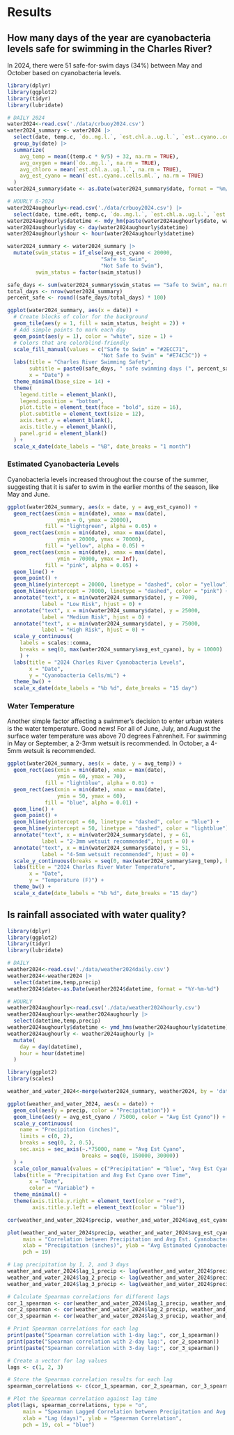 # Results
 
## How many days of the year are cyanobacteria levels safe for swimming in the Charles River?
In 2024, there were 51 safe-for-swim days (34%) between May and October based on cyanobacteria levels.

```r
library(dplyr)
library(ggplot2)
library(tidyr)
library(lubridate)

# DAILY 2024
water2024<-read.csv('./data/crbuoy2024.csv')
water2024_summary <- water2024 |> 
  select(date, temp.c, `do..mg.l.`, `est.chl.a..ug.l.`, `est..cyano..cells.ml.`) |> 
  group_by(date) |> 
  summarize(
    avg_temp = mean((temp.c * 9/5) + 32, na.rm = TRUE), 
    avg_oxygen = mean(`do..mg.l.`, na.rm = TRUE),
    avg_chloro = mean(`est.chl.a..ug.l.`, na.rm = TRUE),
    avg_est_cyano = mean(`est..cyano..cells.ml.`, na.rm = TRUE)
  )
water2024_summary$date <- as.Date(water2024_summary$date, format = "%m/%d/%Y")

# HOURLY 8-2024
water2024aughourly<-read.csv('./data/crbuoy2024.csv') |> 
  select(date, time.edt, temp.c, `do..mg.l.`, `est.chl.a..ug.l.`, `est..cyano..cells.ml.`)
water2024aughourly$datetime <- mdy_hm(paste(water2024aughourly$date, water2024aughourly$time.edt))
water2024aughourly$day <- day(water2024aughourly$datetime)
water2024aughourly$hour <- hour(water2024aughourly$datetime)
```

```r
water2024_summary <- water2024_summary |>
  mutate(swim_status = if_else(avg_est_cyano < 20000,
                              "Safe to Swim", 
                              "Not Safe to Swim"),
         swim_status = factor(swim_status))

safe_days <- sum(water2024_summary$swim_status == "Safe to Swim", na.rm = TRUE)
total_days <- nrow(water2024_summary)
percent_safe <- round((safe_days/total_days) * 100)

ggplot(water2024_summary, aes(x = date)) +
  # Create blocks of color for the background
  geom_tile(aes(y = 1, fill = swim_status, height = 2)) +
  # Add simple points to mark each day
  geom_point(aes(y = 1), color = "white", size = 1) +
  # Colors that are colorblind-friendly
  scale_fill_manual(values = c("Safe to Swim" = "#2ECC71", 
                              "Not Safe to Swim" = "#E74C3C")) +
  labs(title = "Charles River Swimming Safety",
       subtitle = paste0(safe_days, " safe swimming days (", percent_safe, "% of season)"),
       x = "Date") +
  theme_minimal(base_size = 14) +
  theme(
    legend.title = element_blank(),
    legend.position = "bottom",
    plot.title = element_text(face = "bold", size = 16),
    plot.subtitle = element_text(size = 12),
    axis.text.y = element_blank(),
    axis.title.y = element_blank(),
    panel.grid = element_blank()
  ) +
  scale_x_date(date_labels = "%B", date_breaks = "1 month")
```

### Estimated Cyanobacteria Levels
Cyanobacteria levels increased throughout the course of the summer, suggesting that it is safer to swim in the earlier months of the season, like May and June.

```r
ggplot(water2024_summary, aes(x = date, y = avg_est_cyano)) +
  geom_rect(aes(xmin = min(date), xmax = max(date), 
                ymin = 0, ymax = 20000), 
            fill = "lightgreen", alpha = 0.05) +
  geom_rect(aes(xmin = min(date), xmax = max(date), 
                ymin = 20000, ymax = 70000), 
            fill = "yellow", alpha = 0.05) +
  geom_rect(aes(xmin = min(date), xmax = max(date), 
                ymin = 70000, ymax = Inf), 
            fill = "pink", alpha = 0.05) +
  geom_line() +
  geom_point() +
  geom_hline(yintercept = 20000, linetype = "dashed", color = "yellow") +
  geom_hline(yintercept = 70000, linetype = "dashed", color = "pink") +
  annotate("text", x = min(water2024_summary$date), y = 7000, 
           label = "Low Risk", hjust = 0) +
  annotate("text", x = min(water2024_summary$date), y = 25000, 
           label = "Medium Risk", hjust = 0) +
  annotate("text", x = min(water2024_summary$date), y = 75000, 
           label = "High Risk", hjust = 0) +
  scale_y_continuous(
    labels = scales::comma, 
    breaks = seq(0, max(water2024_summary$avg_est_cyano), by = 10000)
    ) +
  labs(title = "2024 Charles River Cyanobacteria Levels", 
       x = "Date", 
       y = "Cyanobacteria Cells/mL") +
  theme_bw() +
  scale_x_date(date_labels = "%b %d", date_breaks = "15 day")
```

### Water Temperature
Another simple factor affecting a swimmer's decision to enter urban waters is the water temperature. Good news! For all of June, July, and August the surface water temperature was above 70 degrees Fahrenheit. For swimming in May or September, a 2-3mm wetsuit is recommended. In October, a 4-5mm wetsuit is recommended.

```r
ggplot(water2024_summary, aes(x = date, y = avg_temp)) +
  geom_rect(aes(xmin = min(date), xmax = max(date), 
                ymin = 60, ymax = 70), 
            fill = "lightblue", alpha = 0.01) +
  geom_rect(aes(xmin = min(date), xmax = max(date), 
                ymin = 50, ymax = 60), 
            fill = "blue", alpha = 0.01) +
  geom_line() +
  geom_point() +
  geom_hline(yintercept = 60, linetype = "dashed", color = "blue") +
  geom_hline(yintercept = 50, linetype = "dashed", color = "lightblue") +
  annotate("text", x = min(water2024_summary$date), y = 61, 
           label = "2-3mm wetsuit recommended", hjust = 0) +
  annotate("text", x = min(water2024_summary$date), y = 51, 
           label = "4-5mm wetsuit recommended", hjust = 0) +
  scale_y_continuous(breaks = seq(0, max(water2024_summary$avg_temp), by = 5)) +
  labs(title = "2024 Charles River Water Temperature", 
       x = "Date", 
       y = "Temperature (F)") +
  theme_bw() +
  scale_x_date(date_labels = "%b %d", date_breaks = "15 day")
```

## Is rainfall associated with water quality?

```r
library(dplyr)
library(ggplot2)
library(tidyr)
library(lubridate)

# DAILY
weather2024<-read.csv('./data/weather2024daily.csv')
weather2024<-weather2024 |> 
  select(datetime,temp,precip)
weather2024$date<-as.Date(weather2024$datetime, format = "%Y-%m-%d")

# HOURLY
weather2024aughourly<-read.csv('./data/weather2024hourly.csv')
weather2024aughourly<-weather2024aughourly |> 
  select(datetime,temp,precip)
weather2024aughourly$datetime <- ymd_hms(weather2024aughourly$datetime)
weather2024aughourly <- weather2024aughourly |>
  mutate(
    day = day(datetime),
    hour = hour(datetime)
  )
```

```r
library(ggplot2)
library(scales)

weather_and_water_2024<-merge(water2024_summary, weather2024, by = 'date')

ggplot(weather_and_water_2024, aes(x = date)) +
  geom_col(aes(y = precip, color = "Precipitation")) +
  geom_line(aes(y = avg_est_cyano / 75000, color = "Avg Est Cyano")) +
  scale_y_continuous(
    name = "Precipitation (inches)",
    limits = c(0, 2),
    breaks = seq(0, 2, 0.5),
    sec.axis = sec_axis(~.*75000, name = "Avg Est Cyano", 
                        breaks = seq(0, 150000, 30000))
  ) +
  scale_color_manual(values = c("Precipitation" = "blue", "Avg Est Cyano" = "red")) +
  labs(title = "Precipitation and Avg Est Cyano over Time",
       x = "Date",
       color = "Variable") +
  theme_minimal() +
  theme(axis.title.y.right = element_text(color = "red"),
        axis.title.y.left = element_text(color = "blue"))

```
```r
cor(weather_and_water_2024$precip, weather_and_water_2024$avg_est_cyano, method = "pearson", use = "complete.obs")

plot(weather_and_water_2024$precip, weather_and_water_2024$avg_est_cyano,
     main = "Correlation between Precipitation and Avg Est. Cyanobacteria",
     xlab = "Precipitation (inches)", ylab = "Avg Estimated Cyanobacteria",
     pch = 19)

```


```r
# Lag precipitation by 1, 2, and 3 days
weather_and_water_2024$lag_1_precip <- lag(weather_and_water_2024$precip, n = 1)
weather_and_water_2024$lag_2_precip <- lag(weather_and_water_2024$precip, n = 2)
weather_and_water_2024$lag_3_precip <- lag(weather_and_water_2024$precip, n = 3)

# Calculate Spearman correlations for different lags
cor_1_spearman <- cor(weather_and_water_2024$lag_1_precip, weather_and_water_2024$avg_est_cyano, method = "spearman", use = "complete.obs")
cor_2_spearman <- cor(weather_and_water_2024$lag_2_precip, weather_and_water_2024$avg_est_cyano, method = "spearman", use = "complete.obs")
cor_3_spearman <- cor(weather_and_water_2024$lag_3_precip, weather_and_water_2024$avg_est_cyano, method = "spearman", use = "complete.obs")

# Print Spearman correlations for each lag
print(paste("Spearman correlation with 1-day lag:", cor_1_spearman))
print(paste("Spearman correlation with 2-day lag:", cor_2_spearman))
print(paste("Spearman correlation with 3-day lag:", cor_3_spearman))
```
```r
# Create a vector for lag values
lags <- c(1, 2, 3)

# Store the Spearman correlation results for each lag
spearman_correlations <- c(cor_1_spearman, cor_2_spearman, cor_3_spearman)

# Plot the Spearman correlation against lag time
plot(lags, spearman_correlations, type = "o", 
     main = "Spearman Lagged Correlation between Precipitation and Avg Est. Cyanobacteria",
     xlab = "Lag (days)", ylab = "Spearman Correlation",
     pch = 19, col = "blue")

```



